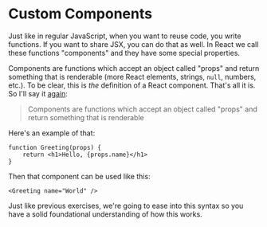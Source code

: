 # Custom Components

Just like in regular JavaScript, when you want to reuse code, you write
functions. If you want to share JSX, you can do that as well. In React we call
these functions "components" and they have some special properties.

Components are functions which accept an object called "props" and return
something that is renderable (more React elements, strings, `null`, numbers,
etc.). To be clear, this is _the_ definition of a React component. That's all it
is. So I'll say it
[again](https://twitter.com/kentcdodds/status/1763606427028136131):

> Components are functions which accept an object called "props" and return
> something that is renderable

Here's an example of that:

```tsx
function Greeting(props) {
	return <h1>Hello, {props.name}</h1>
}
```

Then that component can be used like this:

```tsx
<Greeting name="World" />
```

Just like previous exercises, we're going to ease into this syntax so you have a
solid foundational understanding of how this works.
